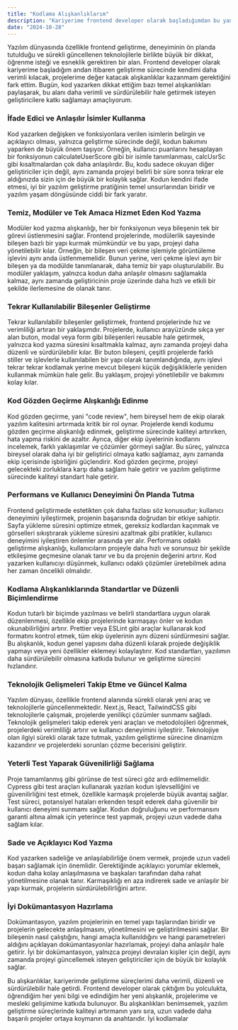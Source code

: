 ```yaml
---
title: "Kodlama Alışkanlıklarım"
description: "Kariyerime frontend developer olarak başladığımdan bu yana, kod yazma sürecinde edindiğim bazı alışkanlıklarım"
date: "2024-10-28"
---
```


Yazılım dünyasında özellikle frontend geliştirme, deneyiminin ön planda tutulduğu ve sürekli güncellenen teknolojilerle birlikte büyük bir dikkat, öğrenme isteği ve esneklik gerektiren bir alan. Frontend developer olarak kariyerime başladığım andan itibaren geliştirme sürecinde kendimi daha verimli kılacak, projelerime değer katacak alışkanlıklar kazanmam gerektiğini fark ettim. Bugün, kod yazarken dikkat ettiğim bazı temel alışkanlıkları paylaşarak, bu alanı daha verimli ve sürdürülebilir hale getirmek isteyen geliştiricilere katkı sağlamayı amaçlıyorum.

<h3>İfade Edici ve Anlaşılır İsimler Kullanma</h3>

Kod yazarken değişken ve fonksiyonlara verilen isimlerin belirgin ve açıklayıcı olması, yalnızca geliştirme sürecinde değil, kodun bakımını yaparken de büyük önem taşıyor. Örneğin, kullanıcı puanlarını hesaplayan bir fonksiyonun calculateUserScore gibi bir isimle tanımlanması, calcUsrSc gibi kısaltmalardan çok daha anlaşılırdır. Bu, kodu sadece okuyan diğer geliştiriciler için değil, aynı zamanda projeyi belirli bir süre sonra tekrar ele aldığınızda sizin için de büyük bir kolaylık sağlar. Kodun kendini ifade etmesi, iyi bir yazılım geliştirme pratiğinin temel unsurlarından biridir ve yazılım yaşam döngüsünde ciddi bir fark yaratır.

<h3>Temiz, Modüler ve Tek Amaca Hizmet Eden Kod Yazma</h3>

Modüler kod yazma alışkanlığı, her bir fonksiyonun veya bileşenin tek bir görevi üstlenmesini sağlar. Frontend projelerinde, modülerlik sayesinde bileşen bazlı bir yapı kurmak mümkündür ve bu yapı, projeyi daha yönetilebilir kılar. Örneğin, bir bileşen veri çekme işlemiyle görüntüleme işlevini aynı anda üstlenmemelidir. Bunun yerine, veri çekme işlevi ayrı bir bileşen ya da modülde tanımlanarak, daha temiz bir yapı oluşturulabilir. Bu modüler yaklaşım, yalnızca kodun daha anlaşılır olmasını sağlamakla kalmaz, aynı zamanda geliştiricinin proje üzerinde daha hızlı ve etkili bir şekilde ilerlemesine de olanak tanır.

<h3>Tekrar Kullanılabilir Bileşenler Geliştirme</h3>

Tekrar kullanılabilir bileşenler geliştirmek, frontend projelerinde hız ve verimliliği artıran bir yaklaşımdır. Projelerde, kullanıcı arayüzünde sıkça yer alan buton, modal veya form gibi bileşenleri reusable hale getirmek, yalnızca kod yazma süresini kısaltmakla kalmaz, aynı zamanda projeyi daha düzenli ve sürdürülebilir kılar. Bir buton bileşeni, çeşitli projelerde farklı stiller ve işlevlerle kullanılabilen bir yapı olarak tanımlandığında, aynı işlevi tekrar tekrar kodlamak yerine mevcut bileşeni küçük değişikliklerle yeniden kullanmak mümkün hale gelir. Bu yaklaşım, projeyi yönetilebilir ve bakımını kolay kılar.

<h3>Kod Gözden Geçirme Alışkanlığı Edinme</h3>

Kod gözden geçirme, yani "code review", hem bireysel hem de ekip olarak yazılım kalitesini artırmada kritik bir rol oynar. Projelerde kendi kodumu gözden geçirme alışkanlığı edinmek, geliştirme sürecinde kaliteyi artırırken, hata yapma riskini de azaltır. Ayrıca, diğer ekip üyelerinin kodlarını incelemek, farklı yaklaşımlar ve çözümler görmeyi sağlar. Bu süreç, yalnızca bireysel olarak daha iyi bir geliştirici olmaya katkı sağlamaz, aynı zamanda ekip içerisinde işbirliğini güçlendirir. Kod gözden geçirme, projeyi gelecekteki zorluklara karşı daha sağlam hale getirir ve yazılım geliştirme sürecinde kaliteyi standart hale getirir.

<h3>Performans ve Kullanıcı Deneyimini Ön Planda Tutma</h3>

Frontend geliştirmede estetikten çok daha fazlası söz konusudur; kullanıcı deneyimini iyileştirmek, projenin başarısında doğrudan bir etkiye sahiptir. Sayfa yükleme süresini optimize etmek, gereksiz kodlardan kaçınmak ve görselleri sıkıştırarak yükleme süresini azaltmak gibi pratikler, kullanıcı deneyimini iyileştiren önlemler arasında yer alır. Performans odaklı geliştirme alışkanlığı, kullanıcıların projeyle daha hızlı ve sorunsuz bir şekilde etkileşime geçmesine olanak tanır ve bu da projenin değerini artırır. Kod yazarken kullanıcıyı düşünmek, kullanıcı odaklı çözümler üretebilmek adına her zaman öncelikli olmalıdır.

<h3>Kodlama Alışkanlıklarında Standartlar ve Düzenli Biçimlendirme</h3>

Kodun tutarlı bir biçimde yazılması ve belirli standartlara uygun olarak düzenlenmesi, özellikle ekip projelerinde karmaşayı önler ve kodun okunabilirliğini artırır. Prettier veya ESLint gibi araçlar kullanarak kod formatını kontrol etmek, tüm ekip üyelerinin aynı düzeni sürdürmesini sağlar. Bu alışkanlık, kodun genel yapısını daha düzenli kılarak projede değişiklik yapmayı veya yeni özellikler eklemeyi kolaylaştırır. Kod standartları, yazılımın daha sürdürülebilir olmasına katkıda bulunur ve geliştirme sürecini hızlandırır.

<h3>Teknolojik Gelişmeleri Takip Etme ve Güncel Kalma</h3>

Yazılım dünyası, özellikle frontend alanında sürekli olarak yeni araç ve teknolojilerle güncellenmektedir. Next.js, React, TailwindCSS gibi teknolojilerle çalışmak, projelerde yenilikçi çözümler sunmamı sağladı. Teknolojik gelişmeleri takip ederek yeni araçları ve metodolojileri öğrenmek, projelerdeki verimliliği artırır ve kullanıcı deneyimini iyileştirir. Teknolojiye olan ilgiyi sürekli olarak taze tutmak, yazılım geliştirme sürecine dinamizm kazandırır ve projelerdeki sorunları çözme becerisini geliştirir.

<h3>Yeterli Test Yaparak Güvenilirliği Sağlama</h3>

Proje tamamlanmış gibi görünse de test süreci göz ardı edilmemelidir. Cypress gibi test araçları kullanarak yazılan kodun işlevselliğini ve güvenilirliğini test etmek, özellikle karmaşık projelerde büyük avantaj sağlar. Test süreci, potansiyel hataları erkenden tespit ederek daha güvenilir bir kullanıcı deneyimi sunmamı sağlar. Kodun doğruluğunu ve performansını garanti altına almak için yeterince test yapmak, projeyi uzun vadede daha sağlam kılar.

<h3>Sade ve Açıklayıcı Kod Yazma</h3>

Kod yazarken sadeliğe ve anlaşılabilirliğe önem vermek, projede uzun vadeli başarı sağlamak için önemlidir. Gerektiğinde açıklayıcı yorumlar eklemek, kodun daha kolay anlaşılmasına ve başkaları tarafından daha rahat yönetilmesine olanak tanır. Karmaşıklığı en aza indirerek sade ve anlaşılır bir yapı kurmak, projelerin sürdürülebilirliğini artırır.

<h3>İyi Dokümantasyon Hazırlama</h3>

Dokümantasyon, yazılım projelerinin en temel yapı taşlarından biridir ve projelerin gelecekte anlaşılmasını, yönetilmesini ve geliştirilmesini sağlar. Bir bileşenin nasıl çalıştığını, hangi amaçla kullanıldığını ve hangi parametreleri aldığını açıklayan dokümantasyonlar hazırlamak, projeyi daha anlaşılır hale getirir. İyi bir dokümantasyon, yalnızca projeyi devralan kişiler için değil, aynı zamanda projeyi güncellemek isteyen geliştiriciler için de büyük bir kolaylık sağlar.

Bu alışkanlıklar, kariyerimde geliştirme süreçlerimi daha verimli, düzenli ve sürdürülebilir hale getirdi. Frontend developer olarak çıktığım bu yolculukta, öğrendiğim her yeni bilgi ve edindiğim her yeni alışkanlık, projelerime ve mesleki gelişimime katkıda bulunuyor. Bu alışkanlıkları benimsemek, yazılım geliştirme süreçlerinde kaliteyi artırmanın yanı sıra, uzun vadede daha başarılı projeler ortaya koymanın da anahtarıdır. İyi kodlamalar
